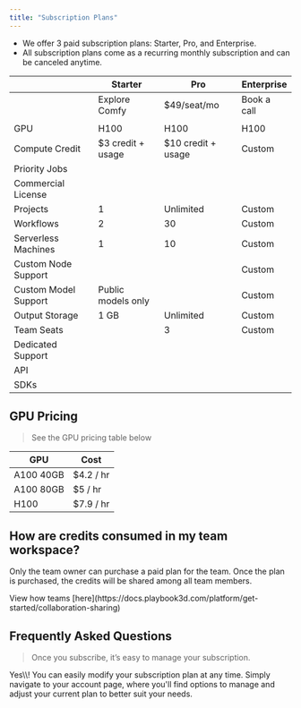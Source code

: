```yaml
---
title: "Subscription Plans"
---
```


- We offer 3 paid subscription plans: Starter, Pro, and Enterprise.
- All subscription plans come as a recurring monthly subscription and can be canceled anytime.

|                      | Starter               | Pro                   | Enterprise            |
| -------------------- | --------------------- | --------------------- | --------------------- |
|                      | Explore Comfy         | $49/seat/mo           | Book a call           |
|                      |                       |                       |                       |
| GPU                  | H100                  | H100                  | H100                  |
| Compute Credit       | $3 credit \+ usage    | $10 credit \+ usage   | Custom                |
| Priority Jobs        | <Icon icon="dash" />  | <Icon icon="check" /> | <Icon icon="check" /> |
| Commercial License   | <Icon icon="dash" />  | <Icon icon="check" /> | <Icon icon="check" /> |
| Projects             | 1                     | Unlimited             | Custom                |
| Workflows            | 2                     | 30                    | Custom                |
| Serverless Machines  | 1                     | 10                    | Custom                |
| Custom Node Support  | <Icon icon="check" /> | <Icon icon="check" /> | Custom                |
| Custom Model Support | Public models only    | <Icon icon="check" /> | Custom                |
| Output Storage       | 1 GB                  | Unlimited             | Custom                |
| Team Seats           | <Icon icon="dash" />  | 3                     | Custom                |
| Dedicated Support    | <Icon icon="dash" />  | <Icon icon="check" /> | <Icon icon="check" /> |
| API                  | <Icon icon="check" /> | <Icon icon="check" /> | <Icon icon="check" /> |
| SDKs                 | <Icon icon="dash" />  | <Icon icon="check" /> | <Icon icon="check" /> |

## GPU Pricing

> See the GPU pricing table below

| GPU       | Cost      |
| --------- | --------- |
| A100 40GB | $4.2 / hr |
| A100 80GB | $5 / hr   |
| H100      | $7.9 / hr |

## How are credits consumed in my team workspace?

Only the team owner can purchase a paid plan for the team. Once the plan is purchased, the credits will be shared among all team members. 

<Info>
  View how teams [here](https://docs.playbook3d.com/platform/get-started/collaboration-sharing)
</Info>

## Frequently Asked Questions

> Once you subscribe, it’s easy to manage your subscription.

<AccordionGroup>
  <Accordion title="Is it possible to modify my subscription plan?" defaultOpen="false">
    Yes\\! You can easily modify your subscription plan at any time. Simply navigate to your account page, where you'll find options to manage and adjust your current plan to better suit your needs.
  </Accordion>
</AccordionGroup>